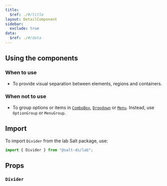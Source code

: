 ```yaml
---
title:
  $ref: ./#/title
layout: DetailComponent
sidebar:
  exclude: true
data:
  $ref: ./#/data
---
```


## Using the components

### When to use

- To provide visual separation between elements, regions and containers.

### When not to use

- To group options or items in [`ComboBox`](../combo-box), [`Dropdown`](../dropdown) or [`Menu`](../menu). Instead, use `OptionGroup` or `MenuGroup`.

## Import

To import `Divider` from the lab Salt package, use:

```js
import { Divider } from "@salt-ds/lab";
```

## Props

### `Divider`

<PropsTable packageName="lab" componentName="Divider" />
